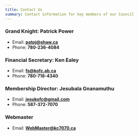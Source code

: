 ```yaml
---
title: Contact Us
summary: Contact information for key members of our Council
---
```

### Grand Knight: **Patrick Power**
- Email: **patpj@shaw.ca**
- Phone: **780-236-4084**

### Financial Secretary: **Ken Ealey**
- Email: **fs@kofc.ab.ca**
- Phone: **780-718-4340**

### Membership Director: **Jesubala Gnanamuthu**
- Email: **jesukofc@gmail.com**
- Phone: **587-372-7070**

### Webmaster
- Email: **WebMaster@kc7070.ca**
